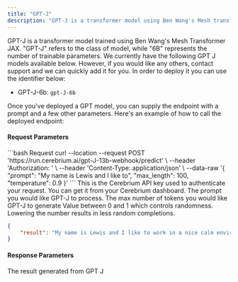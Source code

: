 ```yaml
---
title: "GPT-J"
description: "GPT-J is a transformer model using Ben Wang's Mesh transformer JAX"
---
```


GPT-J is a transformer model trained using Ben Wang's Mesh Transformer JAX. "GPT-J" refers to the class of model, while "6B" represents the number of trainable parameters.
We currently have the following GPT J models available below. However, if you would like any others, contact support and we can quickly add it for you. In order to deploy it you can use the identifier below:

- GPT-J-6b: `gpt-J-6b`

Once you've deployed a GPT model, you can supply the endpoint with a prompt and a few other parameters.  Here's an example of how to call the deployed endpoint:

#### Request Parameters

<RequestExample>
```bash Request
  curl --location --request POST 'https://run.cerebrium.ai/gpt-J-13b-webhook/predict' \
      --header 'Authorization: <API_KEY>' \
      --header 'Content-Type: application/json' \
      --data-raw '{
        "prompt": "My name is Lewis and I like to",
        "max_length": 100,
        "temperature": 0.9
    }'
```
</RequestExample>

<ParamField header="Authorization" type="string" required>
  This is the Cerebrium API key used to authenticate your request. You can get it from your Cerebrium dashboard.
</ParamField>
<ParamField body="prompt" type="string" required>
   The prompt you would like GPT-J to process.
</ParamField>
<ParamField body="max_length" type="string" required>
   The max number of tokens you would like GPT-J to generate
</ParamField>
<ParamField body="temperature" type="string" required>
   Value between 0 and 1 which controls randomness. Lowering the number results in less random completions.
</ParamField>

<ResponseExample>

```json Response
{
    "result": "My name is Lewis and I like to work in a nice calm environment. I recently moved into my own house but I have an office in the same building which is why I work at my desk rather than driving from place to place. I have always"
}
```
</ResponseExample>

#### Response Parameters

<ResponseField name="result" type="string" required>
  The result generated from GPT J
</ResponseField>


